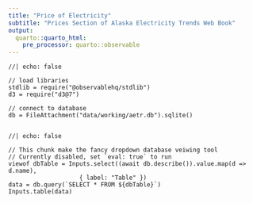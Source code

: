 ```yaml
---
title: "Price of Electricity"
subtitle: "Prices Section of Alaska Electricity Trends Web Book"
output:
  quarto::quarto_html:
    pre_processor: quarto::observable
---
```



```ojs
//| echo: false

// load libraries
stdlib = require("@observablehq/stdlib")
d3 = require("d3@7")

// connect to database
db = FileAttachment("data/working/aetr.db").sqlite()


```



```ojs
//| echo: false

// This chunk make the fancy dropdown database veiwing tool
// Currently disabled, set `eval: true` to run
viewof dbTable = Inputs.select((await db.describe()).value.map(d => d.name), 
                    { label: "Table" })
data = db.query(`SELECT * FROM ${dbTable}`)
Inputs.table(data)


```